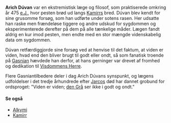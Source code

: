 {{title:Arich Dúvan}}
{{author:Laura Holmegaard}}
{{timestamp:2011-01-17T10:53:51Z}}
{{copyright:Arich Dúvan}}
'''Arich Dúvan''' var en ekstremistisk læge og filosof, som praktiserede omkring år 475 [[e.J.]], hvor pesten brød ud langs [[Kamirr|Kamirrs]] bred. Dúvan blev kendt for sine grusomme forsøg, som han udførte under sotens rasen. Her udsatte han raske men frændeløse tiggere og andre udskud for sygdommen og eksperimenterede derefter på dem på alle tænkelige måder. Lægen fandt aldrig en kur imod pesten, men endte med en stor mængde videnskabelig data om sygdommen.

Dúvan retfærdiggjorde sine forsøg ved at henvise til det faktum, at viden er viden, hvad end den bliver brugt til godt eller ondt, så som fanatisk troende på [[Gasnian]] hævdede han derfor, at hans gerninger var drevet af fromhed og dedikation til [[Visdommens Herre]].

Flere Gasniantilbedere deler i dag Arich Dúvans synspunkt, og lægens udfoldelser i det tredje århundrede efter [[Jarco|Jarcos]] død har dannet grobund for ordsproget: "Viden er viden; [[den Grå]] ser ikke i godt og ondt."

====Se også====
*[[Alkymi]]
*[[Kamirr]]